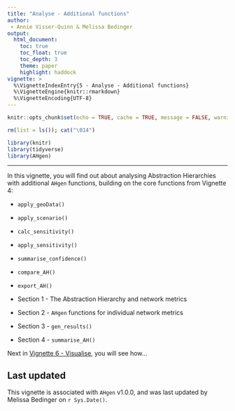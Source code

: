 ```yaml
---
title: "Analyse - Additional functions"
author: 
 - Annie Visser-Quinn & Melissa Bedinger
output: 
  html_document:
    toc: true
    toc_float: true
    toc_depth: 3
    theme: paper
    highlight: haddock
vignette: >
  %\VignetteIndexEntry{5 - Analyse - Additional functions}
  %\VignetteEngine{knitr::rmarkdown}
  %\VignetteEncoding{UTF-8}
---
```

```r

knitr::opts_chunk$set(echo = TRUE, cache = TRUE, message = FALSE, warning = FALSE)

rm(list = ls()); cat("\014")

library(knitr)
library(tidyverse)
library(AHgen)
```

<style>
#TOC {
  background: url("images/hex.png");
  background-size: 230px;
  background-position-x: center;
  background-position-y: top;
  padding-top: 280px !important;
  background-repeat: no-repeat;
}
</style>
---

In this vignette, you will find out about analysing Abstraction Hierarchies with additional `AHgen` functions, building on the core functions from Vignette 4:

- `apply_geoData()`

- `apply_scenario()`

- `calc_sensitivity()`
- `apply_sensitivity()`
- `summarise_confidence()`

- `compare_AH()`

- `export_AH()`




- Section 1 - The Abstraction Hierarchy and network metrics
- Section 2 - `AHgen` functions for individual network metrics
- Section 3 - `gen_results()`
- Section 4 - `summarise_AH()`




Next in [Vignette 6 - Visualise](Vignette-6---visualise.html), you will see how...

## Last updated
This vignette is associated with `AHgen` v1.0.0, and was last updated by Melissa Bedinger on `r Sys.Date()`.